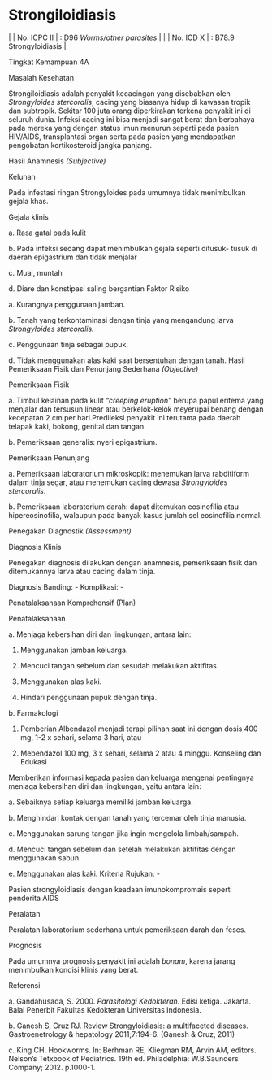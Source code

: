 # Strongiloidiasis
| | No. ICPC II | : D96 _Worms/other parasites_ |
| | No. ICD X | : B78.9 Strongyloidiasis |

Tingkat Kemampuan 4A

Masalah Kesehatan

Strongiloidiasis adalah penyakit kecacingan yang disebabkan oleh _Strongyloides stercoralis_, cacing yang biasanya hidup di kawasan tropik dan subtropik. Sekitar 100 juta orang diperkirakan terkena penyakit ini di seluruh dunia. Infeksi cacing ini bisa menjadi sangat berat dan berbahaya pada mereka yang dengan status imun menurun seperti pada pasien HIV/AIDS, transplantasi organ serta pada pasien yang mendapatkan pengobatan kortikosteroid jangka panjang.

Hasil Anamnesis _(Subjective)_

Keluhan

Pada infestasi ringan Strongyloides pada umumnya tidak menimbulkan gejala khas.

Gejala klinis

a. Rasa gatal pada kulit

b. Pada infeksi sedang dapat menimbulkan gejala seperti ditusuk- tusuk di daerah epigastrium dan tidak menjalar

c. Mual, muntah

 

d. Diare dan konstipasi saling bergantian Faktor Risiko

a. Kurangnya penggunaan jamban.

b. Tanah yang terkontaminasi dengan tinja yang mengandung larva _Strongyloides stercoralis._

c. Penggunaan tinja sebagai pupuk.

d. Tidak menggunakan alas kaki saat bersentuhan dengan tanah. Hasil Pemeriksaan Fisik dan Penunjang Sederhana _(Objective)_

Pemeriksaan Fisik

a. Timbul kelainan pada kulit _“creeping eruption”_ berupa papul eritema yang menjalar dan tersusun linear atau berkelok-kelok meyerupai benang dengan kecepatan 2 cm per hari.Predileksi penyakit ini terutama pada daerah telapak kaki, bokong, genital dan tangan.

b. Pemeriksaan generalis: nyeri epigastrium.

Pemeriksaan Penunjang

a. Pemeriksaan laboratorium mikroskopik: menemukan larva rabditiform dalam tinja segar, atau menemukan cacing dewasa _Strongyloides stercoralis_.

b. Pemeriksaan laboratorium darah: dapat ditemukan eosinofilia atau hipereosinofilia, walaupun pada banyak kasus jumlah sel eosinofilia normal.

Penegakan Diagnostik _(Assessment)_

Diagnosis Klinis

Penegakan diagnosis dilakukan dengan anamnesis, pemeriksaan fisik dan ditemukannya larva atau cacing dalam tinja.

Diagnosis Banding: - Komplikasi: -

Penatalaksanaan Komprehensif (Plan)

Penatalaksanaan

a. Menjaga kebersihan diri dan lingkungan, antara lain:

1) Menggunakan jamban keluarga.

2) Mencuci tangan sebelum dan sesudah melakukan aktifitas.

3) Menggunakan alas kaki.

4) Hindari penggunaan pupuk dengan tinja.

b. Farmakologi

 

1) Pemberian Albendazol menjadi terapi pilihan saat ini dengan dosis 400 mg, 1-2 x sehari, selama 3 hari, atau

2) Mebendazol 100 mg, 3 x sehari, selama 2 atau 4 minggu. Konseling dan Edukasi

Memberikan informasi kepada pasien dan keluarga mengenai pentingnya menjaga kebersihan diri dan lingkungan, yaitu antara lain:

a. Sebaiknya setiap keluarga memiliki jamban keluarga.

b. Menghindari kontak dengan tanah yang tercemar oleh tinja manusia.

c. Menggunakan sarung tangan jika ingin mengelola limbah/sampah.

d. Mencuci tangan sebelum dan setelah melakukan aktifitas dengan menggunakan sabun.

e. Menggunakan alas kaki. Kriteria Rujukan: -

Pasien strongyloidiasis dengan keadaan imunokompromais seperti penderita AIDS

Peralatan

Peralatan laboratorium sederhana untuk pemeriksaan darah dan feses.

Prognosis

Pada umumnya prognosis penyakit ini adalah _bonam_, karena jarang menimbulkan kondisi klinis yang berat.

Referensi

a. Gandahusada, S. 2000. _Parasitologi Kedokteran._ Edisi ketiga. Jakarta. Balai Penerbit Fakultas Kedokteran Universitas Indonesia.

b. Ganesh S, Cruz RJ. Review Strongyloidiasis: a multifaceted diseases. Gastroenetrology & hepatology 2011;7:194-6. (Ganesh & Cruz, 2011)

c. King CH. Hookworms. In: Berhman RE, Kliegman RM, Arvin AM, editors. Nelson’s Tetxbook of Pediatrics. 19th ed. Philadelphia: W.B.Saunders Company; 2012. p.1000-1.

